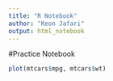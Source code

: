```yaml
---
title: "R Notebook"
author: "Keon Jafari"
output: html_notebook
---
```


#Practice Notebook

```r
plot(mtcars$mpg, mtcars$wt)
```